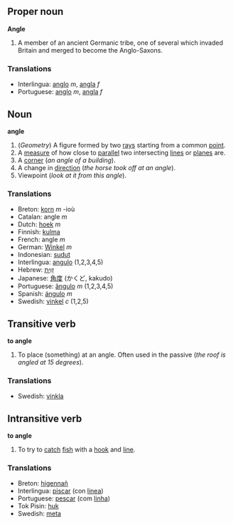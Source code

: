 ==Proper noun==
'''Angle'''

#A member of an ancient Germanic tribe, one of several which invaded Britain and merged to become the Anglo-Saxons.

=== Translations ===
*Interlingua: [[anglo]] ''m'', [[angla]] ''f''
*Portuguese: [[anglo]] ''m'', [[angla]] ''f''

==Noun==
'''angle'''

#(''Geometry'') A figure formed by two [[ray]]s starting from a common [[point]].
#A [[measure]] of how close to [[parallel]] two intersecting [[line]]s or [[plane]]s are.
#A [[corner]] (''an angle of a building'').
#A change in [[direction]] (''the horse took off at an angle'').
#Viewpoint (''look at it from this angle'').

===Translations===
*Breton: [[korn]] ''m'' -ioù
*Catalan: angle ''m''
*Dutch: [[hoek]] ''m''
*Finnish: [[kulma]]
*French: angle ''m''
*German: [[Winkel]] ''m''
*Indonesian: [[sudut]]
*Interlingua: [[angulo]] (1,2,3,4,5)
*Hebrew: [[זָוִית]]
*Japanese: [[角度]] (かくど, kakudo)
*Portuguese: [[ângulo]] ''m'' (1,2,3,4,5)
*Spanish: [[ángulo]] ''m''
*Swedish: [[vinkel]] ''c'' (1,2,5)

==Transitive verb==
'''to angle'''

#To place (something) at an angle.  Often used in the passive (''the roof is angled at 15 degrees'').

===Translations===
*Swedish: [[vinkla]]

==Intransitive verb==
'''to angle'''

#To try to [[catch]] [[fish]] with a [[hook]] and [[line]].

===Translations===
*Breton: [[higennañ]]
*Interlingua: [[piscar]] (con [[linea]])
*Portuguese: [[pescar]] (com [[linha]])
*Tok Pisin: [[huk]]
*Swedish: [[meta]]